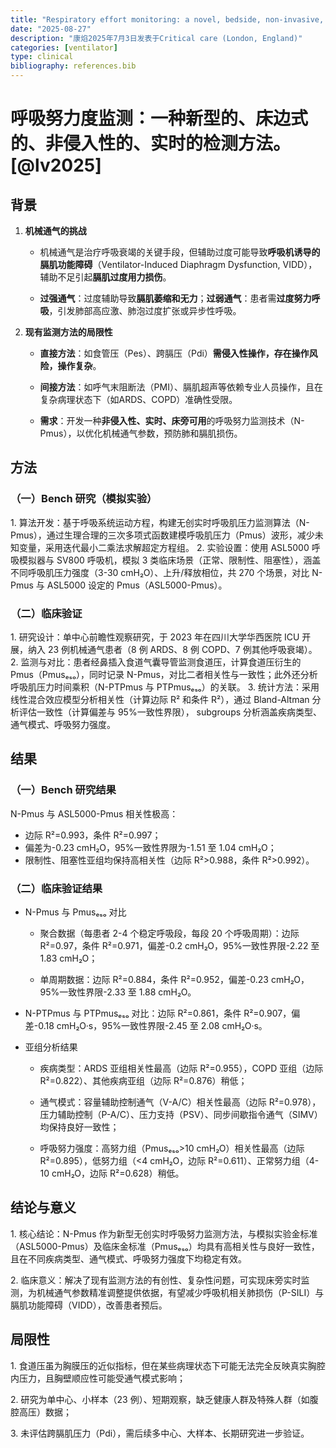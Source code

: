 ```yaml
---
title: "Respiratory effort monitoring: a novel, bedside, non-invasive, real-time method."
date: "2025-08-27"
description: "康焰2025年7月3日发表于Critical care (London, England)"
categories: [ventilator]
type: clinical
bibliography: references.bib
---
```


# 呼吸努力度监测：一种新型的、床边式的、非侵入性的、实时的检测方法。[@lv2025]

## 背景

1.  **机械通气的挑战**

    -   机械通气是治疗呼吸衰竭的关键手段，但辅助过度可能导致**呼吸机诱导的膈肌功能障碍**（Ventilator-Induced Diaphragm Dysfunction, VIDD），辅助不足引起**膈肌过度用力损伤**。

    -   **过强通气**：过度辅助导致**膈肌萎缩和无力**；**过弱通气**：患者需**过度努力呼吸**，引发肺部高应激、肺泡过度扩张或异步性呼吸。

2.  **现有监测方法的局限性**

    -   **直接方法**：如食管压（Pes）、跨膈压（Pdi）**需侵入性操作，存在操作风险，操作复杂**。

    -   **间接方法**：如呼气末阻断法（PMI）、膈肌超声等依赖专业人员操作，且在复杂病理状态下（如ARDS、COPD）准确性受限。

    -   **需求**：开发一种**非侵入性、实时、床旁可用**的呼吸努力监测技术（N-Pmus），以优化机械通气参数，预防肺和膈肌损伤。

## **方法**

### （一）Bench 研究（模拟实验）

1. 算法开发：基于呼吸系统运动方程，构建无创实时呼吸肌压力监测算法（N-Pmus），通过生理合理的三次多项式函数建模呼吸肌压力（Pmus）波形，减少未知变量，采用迭代最小二乘法求解超定方程组。 2. 实验设置：使用 ASL5000 呼吸模拟器与 SV800 呼吸机，模拟 3 类临床场景（正常、限制性、阻塞性），涵盖不同呼吸肌压力强度（3-30 cmH₂O）、上升/释放相位，共 270 个场景，对比 N-Pmus 与 ASL5000 设定的 Pmus（ASL5000-Pmus）。

### （二）临床验证

1. 研究设计：单中心前瞻性观察研究，于 2023 年在四川大学华西医院 ICU 开展，纳入 23 例机械通气患者（8 例 ARDS、8 例 COPD、7 例其他呼吸衰竭）。 2. 监测与对比：患者经鼻插入食道气囊导管监测食道压，计算食道压衍生的 Pmus（Pmusₑₛₒ），同时记录 N-Pmus，对比二者相关性与一致性；此外还分析呼吸肌压力时间乘积（N-PTPmus 与 PTPmusₑₛₒ）的关联。 3. 统计方法：采用线性混合效应模型分析相关性（计算边际 R² 和条件 R²），通过 Bland-Altman 分析评估一致性（计算偏差与 95%一致性界限）， subgroups 分析涵盖疾病类型、通气模式、呼吸努力强度。

## 结果

### （一）Bench 研究结果

N-Pmus 与 ASL5000-Pmus 相关性极高：

-   边际 R²=0.993，条件 R²=0.997；
-   偏差为-0.23 cmH₂O，95%一致性界限为-1.51 至 1.04 cmH₂O；
-   限制性、阻塞性亚组均保持高相关性（边际 R²\>0.988，条件 R²\>0.992）。

### （二）临床验证结果

-   N-Pmus 与 Pmusₑₛₒ 对比

    -   聚合数据（每患者 2-4 个稳定呼吸段，每段 20 个呼吸周期）：边际 R²=0.97，条件 R²=0.971，偏差-0.2 cmH₂O，95%一致性界限-2.22 至 1.83 cmH₂O；

    -   单周期数据：边际 R²=0.884，条件 R²=0.952，偏差-0.23 cmH₂O，95%一致性界限-2.33 至 1.88 cmH₂O。

-   N-PTPmus 与 PTPmusₑₛₒ 对比：边际 R²=0.861，条件 R²=0.907，偏差-0.18 cmH₂O·s，95%一致性界限-2.45 至 2.08 cmH₂O·s。

-   亚组分析结果

    -   疾病类型：ARDS 亚组相关性最高（边际 R²=0.955），COPD 亚组（边际 R²=0.822）、其他疾病亚组（边际 R²=0.876）稍低；

    -   通气模式：容量辅助控制通气（V-A/C）相关性最高（边际 R²=0.978），压力辅助控制（P-A/C）、压力支持（PSV）、同步间歇指令通气（SIMV）均保持良好一致性；

    -   呼吸努力强度：高努力组（Pmusₑₛₒ\>10 cmH₂O）相关性最高（边际 R²=0.895），低努力组（\<4 cmH₂O，边际 R²=0.611）、正常努力组（4-10 cmH₂O，边际 R²=0.628）稍低。

## 结论与意义

1. 核心结论：N-Pmus 作为新型无创实时呼吸努力监测方法，与模拟实验金标准（ASL5000-Pmus）及临床金标准（Pmusₑₛₒ）均具有高相关性与良好一致性，且在不同疾病类型、通气模式、呼吸努力强度下均稳定有效。

2. 临床意义：解决了现有监测方法的有创性、复杂性问题，可实现床旁实时监测，为机械通气参数精准调整提供依据，有望减少呼吸机相关肺损伤（P-SILI）与膈肌功能障碍（VIDD），改善患者预后。

## 局限性

1. 食道压虽为胸膜压的近似指标，但在某些病理状态下可能无法完全反映真实胸腔内压力，且胸壁顺应性可能受通气模式影响；

2. 研究为单中心、小样本（23 例）、短期观察，缺乏健康人群及特殊人群（如腹腔高压）数据；

3. 未评估跨膈肌压力（Pdi），需后续多中心、大样本、长期研究进一步验证。